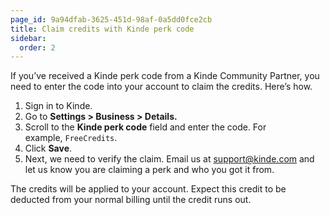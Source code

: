 ```yaml
---
page_id: 9a94dfab-3625-451d-98af-0a5dd0fce2cb
title: Claim credits with Kinde perk code
sidebar:
  order: 2
---
```


If you’ve received a Kinde perk code from a Kinde Community Partner, you need to enter the code into your account to claim the credits. Here’s how.

1. Sign in to Kinde.
2. Go to **Settings > Business > Details.**
3. Scroll to the **Kinde perk code** field and enter the code. For example, `FreeCredits`.
4. Click **Save**.
5. Next, we need to verify the claim. Email us at support@kinde.com and let us know you are claiming a perk and who you got it from. 

The credits will be applied to your account. Expect this credit to be deducted from your normal billing until the credit runs out.

